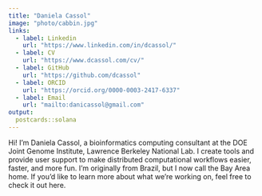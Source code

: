 ```yaml
---
title: "Daniela Cassol"
image: "photo/cabbin.jpg"
links:
  - label: Linkedin
    url: "https://www.linkedin.com/in/dcassol/"
  - label: CV
    url: "https://www.dcassol.com/cv/"
  - label: GitHub
    url: "https://github.com/dcassol"
  - label: ORCID
    url: "https://orcid.org/0000-0003-2417-6337"
  - label: Email
    url: "mailto:danicassol@gmail.com"
output:
  postcards::solana
---
```

 

Hi! I’m Daniela Cassol, a bioinformatics computing consultant at the DOE Joint Genome Institute, Lawrence Berkeley National Lab. I create tools and provide user support to make distributed computational workflows easier, faster, and more fun. I’m originally from Brazil, but I now call the Bay Area home.
If you’d like to learn more about what we’re working on, feel free to check it out here.
